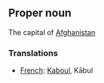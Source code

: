 ==Proper noun==

The capital of [[Afghanistan]]

===Translations===

*[[French]]: [[Kaboul]], K&#0257;bul